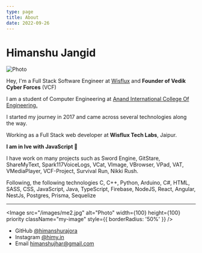 ```yaml
---
type: page
title: About
date: 2022-09-26
---
```


# Himanshu Jangid


<div
  style={{
    borderRadius: '50%',
    overflow: 'hidden',
    width: '200px',
    height: '200px'
  }}
>
  <Image
    src="/images/me.jpg"
    alt="Photo"
    priority
    className="my-image"
    width={200}
    height={200}
  />
</div>

Hey, I'm a Full Stack Software Engineer at [Wisflux](https://wisflux.com) and **Founder of Vedik Cyber Forces** (VCF)

I am a student of Computer Engineering at <a href="https://anandice.ac.in">Anand International College Of Engineering.</a>

I started my journey in 2017 and came across several technologies along the way.

Working as a Full Stack web developer at **Wisflux Tech Labs**, Jaipur.

**I am in lve with JavaScript 🫶**

I have work on many projects such as Sword Engine, GitStare, ShareMyText, Spark117VoiceLogs, VCat, VImage, VBrowser, VPad, VAT, VMediaPlayer, VCF-Project, Survival Run, Nikki Rush.

Following, the following technologies
C, C++, Python, Arduino, C#, HTML, SASS, CSS, JavaScript, Java, TypeScript, Firebase, NodeJS, React, Angular, NestJs, Postgres, Prisma, Sequelize

---

<Image
  src="/images/me2.jpg"
  alt="Photo"
  width={100}
  height={100}
  priority
  className="my-image"
  style={{ borderRadius: '50%' }}
/>

- GitHub [@himanshurajora](https://github.com/himanshurajora)
- Instagram [@himy.in](https://instagram.com/himy.in)
- Email himanshujhar@gmail.com
